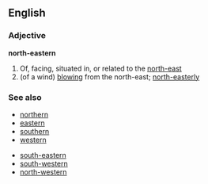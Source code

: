 ==English==
===Adjective===
'''north-eastern'''
# Of, facing, situated in, or related to the [[north-east]]
# (of a wind) [[blow]]ing from the north-east; [[north-easterly]]

===See also===
*[[northern]]
*[[eastern]]
*[[southern]]
*[[western]]

*[[south-eastern]]
*[[south-western]]
*[[north-western]]